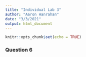 ```yaml
---
title: "Individual Lab 3"
author: "Aaron Hanrahan"
date: "3/3/2021"
output: html_document
---
```


```r
knitr::opts_chunk$set(echo = TRUE)
```

### Question 6